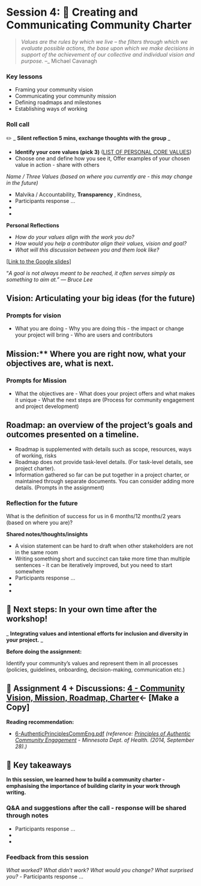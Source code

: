 # Session 4:  📜 Creating and Communicating Community Charter

> *Values are the rules by which we live – the filters through which we evaluate possible actions, the base upon which we make decisions in support of the achievement of our collective and individual vision and purpose.* –_ Michael Cavanagh

### Key lessons

- Framing your community vision
- Communicating your community mission
- Defining roadmaps and milestones
- Establishing ways of working

### Roll call

✏️ _ **Silent reflection 5 mins, exchange thoughts with the group** _

- **Identify your core values (pick 3)** ([LIST OF PERSONAL CORE VALUES](https://thehappinessplanner.co.uk/pages/list-of-core-values))
- Choose one and define how you see it, Offer examples of your chosen value in action - share with others

_Name / Three Values (based on where you currently are - this may change in the future)_

- Malvika / Accountability, **Transparency** , Kindness,
- Participants response ...
-
-

**Personal Reflections**

- _How do your values align with the work you do?_
- _How would you help a contributor align their values, vision and goal?_
- _What will this discussion between you and them look like?_

[[Link to the Google slides]](https://docs.google.com/presentation/d/1JZt3HQMKg_6Eu3ctHH3PUv-9LgdTwFpyYhkrOwf5AUs/edit?usp=sharing)

"_A goal is not always meant to be reached, it often serves simply as something to aim at." ― Bruce Lee_

## Vision: Articulating your big ideas (for the future)

### Prompts for vision

- What you are doing - Why you are doing this - the impact or change your project will bring - Who are users and contributors

## Mission:** Where you are right now, what your objectives are, what is next.

### Prompts for Mission

- What the objectives are - What does your project offers and what makes it unique - What the next steps are (Process for community engagement and project development)

## Roadmap: an overview of the project's goals and outcomes presented on a timeline.

- Roadmap is supplemented with details such as scope, resources, ways of working, risks
- Roadmap does not provide task-level details. (For task-level details, see project charter).
- Information gathered so far can be put together in a project charter, or maintained through separate documents. You can consider adding more details. (Prompts in the assignment)

### Reflection for the future

What is the definition of success for us in 6 months/12 months/2 years (based on where you are)?

**Shared notes/thoughts/insights**

- A vision statement can be hard to draft when other stakeholders are not in the same room
- Writing something short and succinct can take more time than multiple sentences - it can be iteratively improved, but you need to start somewhere
- Participants response ...
- 
-

## 🏡 **Next steps: In your own time after the workshop!**

_ **Integrating values and intentional efforts for inclusion and diversity in your project.** _

**Before doing the assignment:**

Identify your community's values and represent them in all processes (policies, guidelines, onboarding, decision-making, communication etc.)

## 📝 **Assignment 4 + Discussions:** [4 - Community Vision, Mission, Roadmap, Charter](https://docs.google.com/document/d/1c5NDGUnVc-L5DPop3UvpgOw3XuZHrY5B1wQ9mBWWoXg/edit?usp=sharing)**← [Make a Copy]**

**Reading recommendation:**

- [6-AuthenticPrinciplesCommEng.pdf](https://drive.google.com/file/d/1dzTWPNXwPCAMZJBiEBf0a4c_y9F3Bvk1/view?usp=sharing) _(reference:_ [_Principles of Authentic Community Engagement_](https://www.health.state.mn.us/communities/practice/resources/phqitoolbox/authenticprinciples.html) _- Minnesota Dept. of Health. (2014, September 28).)_

## 🏡 Key takeaways

**In this session, we learned how to build a community charter - emphasising the importance of building clarity in your work through writing.**


### Q&A and suggestions after the call - response will be shared through notes

- Participants response ...
-
-

### Feedback from this session

_What worked? What didn't work? What would you change? What surprised you?_
- Participants response ...